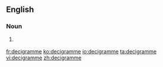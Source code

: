 ==English==

===Noun===
{{en-noun}}

# {{context|British|lang=en}} {{alternative spelling of|decigram}}

[[fr:decigramme]]
[[ko:decigramme]]
[[io:decigramme]]
[[ta:decigramme]]
[[vi:decigramme]]
[[zh:decigramme]]